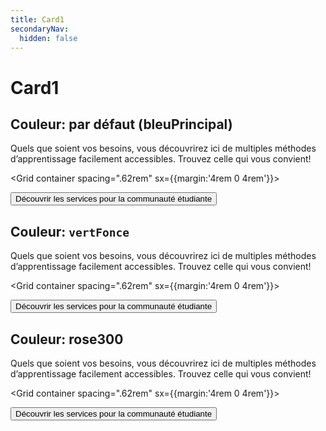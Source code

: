 ```yaml
---
title: Card1
secondaryNav:
  hidden: false
---
```



# Card1


<Section>

  ## Couleur: par défaut (bleuPrincipal)

  Quels que soient vos besoins, vous découvrirez ici de multiples méthodes d’apprentissage facilement accessibles. Trouvez celle qui vous convient!

  <Grid container spacing=".62rem" sx={{margin:'4rem 0 4rem'}}>
    <Grid>
      <Card1
        title="Ressources et conseils préparés par nos spécialistes"
        IconComponent={BookmarkSimple}
        moreText="Voir la boîte à outils"
        href="#"
      />
    </Grid>
    <Grid>
      <Card1
        title="Capsules vidéos et webinaires"
        IconComponent={Video}
        moreText="Accéder à YouTube"
        href="https://www.youtube.com/user/BibliothequesUdeM"
      />
    </Grid>
    <Grid>
      <Card1
        title="Service Accessibilité"
        IconComponent={PersonSimpleCircle}
        moreText="En savoir plus avec beaucoup de texte..."
        href="#"
      />
    </Grid>
  </Grid>

  <Button primary href="#">Découvrir les services pour la communauté étudiante</Button>

</Section>
<Section>

  ## Couleur: `vertFonce`

  Quels que soient vos besoins, vous découvrirez ici de multiples méthodes d’apprentissage facilement accessibles. Trouvez celle qui vous convient!

  <Grid container spacing=".62rem" sx={{margin:'4rem 0 4rem'}}>
    <Grid>
      <Card1
        color="vertFonce"
        title="Ressources et conseils préparés par nos spécialistes"
        IconComponent={BookmarkSimple}
        moreText="Voir la boîte à outils"
        href="#"
      />
    </Grid>
    <Grid>
      <Card1
        color="vertFonce"
        title="Capsules vidéos et webinaires"
        IconComponent={Video}
        moreText="Accéder à YouTube"
        href="https://www.youtube.com/user/BibliothequesUdeM"
      />
    </Grid>
    <Grid>
      <Card1
        color="vertFonce"
        title="Service Accessibilité"
        IconComponent={PersonSimpleCircle}
        moreText="En savoir plus avec beaucoup de texte..."
        href="#"
      />
    </Grid>
  </Grid>

  <Button primary href="#">Découvrir les services pour la communauté étudiante</Button>

</Section>
<Section>

  ## Couleur:  rose300

  Quels que soient vos besoins, vous découvrirez ici de multiples méthodes d’apprentissage facilement accessibles. Trouvez celle qui vous convient!

  <Grid container spacing=".62rem" sx={{margin:'4rem 0 4rem'}}>
    <Grid>
      <Card1
        color="rose300"
        title="Ressources et conseils préparés par nos spécialistes"
        IconComponent={BookmarkSimple}
        moreText="Voir la boîte à outils"
        href="#"
      />
    </Grid>
    <Grid>
      <Card1
        color="rose300"
        title="Capsules vidéos et webinaires"
        IconComponent={Video}
        moreText="Accéder à YouTube"
        href="https://www.youtube.com/user/BibliothequesUdeM"
      />
    </Grid>
    <Grid>
      <Card1
        color="rose300"
        title="Service Accessibilité"
        IconComponent={PersonSimpleCircle}
        moreText="En savoir plus avec beaucoup de texte..."
        href="#"
      />
    </Grid>
  </Grid>

  <Button primary href="#">Découvrir les services pour la communauté étudiante</Button>

</Section>